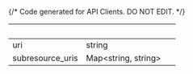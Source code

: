 {/* Code generated for API Clients. DO NOT EDIT. */}

| &nbsp;           | &nbsp;                    | &nbsp; |
| ---------------- | ------------------------- | ------ |
| uri              | string                    |        |
| subresource_uris | Map&lt;string, string&gt; |        |

